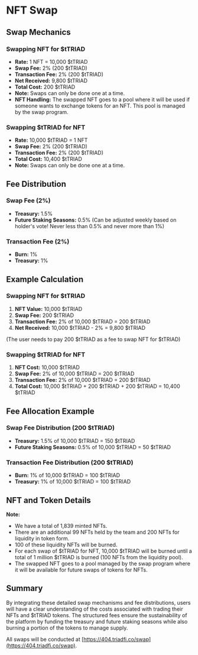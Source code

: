 

<HeroPattern />

# NFT Swap

## Swap Mechanics

### Swapping NFT for $tTRIAD

- **Rate:** 1 NFT = 10,000 $tTRIAD
- **Swap Fee:** 2% (200 $tTRIAD)
- **Transaction Fee:** 2% (200 $tTRIAD)
- **Net Received:** 9,800 $tTRIAD
- **Total Cost:** 200 $tTRIAD
- **Note:** Swaps can only be done one at a time.
- **NFT Handling:** The swapped NFT goes to a pool where it will be used if someone wants to exchange tokens for an NFT. This pool is managed by the swap program.

### Swapping $tTRIAD for NFT

- **Rate:** 10,000 $tTRIAD = 1 NFT
- **Swap Fee:** 2% (200 $tTRIAD)
- **Transaction Fee:** 2% (200 $tTRIAD)
- **Total Cost:** 10,400 $tTRIAD
- **Note:** Swaps can only be done one at a time.

## Fee Distribution

### Swap Fee (2%)

- **Treasury:** 1.5%
- **Future Staking Seasons:** 0.5% (Can be adjusted weekly based on holder's vote! Never less than 0.5% and never more than 1%)

### Transaction Fee (2%)

- **Burn:** 1%
- **Treasury:** 1%

## Example Calculation

### Swapping NFT for $tTRIAD

1. **NFT Value:** 10,000 $tTRIAD
2. **Swap Fee:** 200 $tTRIAD
3. **Transaction Fee:** 2% of 10,000 $tTRIAD = 200 $tTRIAD
4. **Net Received:** 10,000 $tTRIAD - 2% = 9,800 $tTRIAD

(The user needs to pay 200 $tTRIAD as a fee to swap NFT for $tTRIAD)

### Swapping $tTRIAD for NFT

1. **NFT Cost:** 10,000 $tTRIAD
2. **Swap Fee:** 2% of 10,000 $tTRIAD = 200 $tTRIAD
3. **Transaction Fee:** 2% of 10,000 $tTRIAD = 200 $tTRIAD
4. **Total Cost:** 10,000 $tTRIAD + 200 $tTRIAD + 200 $tTRIAD = 10,400 $tTRIAD

## Fee Allocation Example

### Swap Fee Distribution (200 $tTRIAD)

- **Treasury:** 1.5% of 10,000 $tTRIAD = 150 $tTRIAD
- **Future Staking Seasons:** 0.5% of 10,000 $tTRIAD = 50 $tTRIAD

### Transaction Fee Distribution (200 $tTRIAD)

- **Burn:** 1% of 10,000 $tTRIAD = 100 $tTRIAD
- **Treasury:** 1% of 10,000 $tTRIAD = 100 $tTRIAD

## NFT and Token Details

**Note:**

- We have a total of 1,839 minted NFTs.
- There are an additional 99 NFTs held by the team and 200 NFTs for liquidity in token form.
- 100 of these liquidity NFTs will be burned.
- For each swap of $tTRIAD for NFT, 10,000 $tTRIAD will be burned until a total of 1 million $tTRIAD is burned (100 NFTs from the liquidity pool).
- The swapped NFT goes to a pool managed by the swap program where it will be available for future swaps of tokens for NFTs.

## Summary

By integrating these detailed swap mechanisms and fee distributions, users will have a clear understanding of the costs associated with trading their NFTs and $tTRIAD tokens. The structured fees ensure the sustainability of the platform by funding the treasury and future staking seasons while also burning a portion of the tokens to manage supply.

All swaps will be conducted at [https://404.triadfi.co/swap](https://404.triadfi.co/swap).

